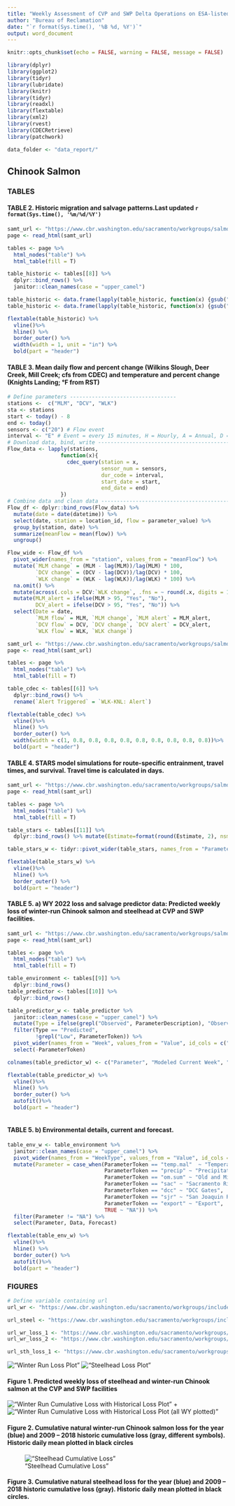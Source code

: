 ```yaml
---
title: "Weekly Assessment of CVP and SWP Delta Operations on ESA-listed Species"
author: "Bureau of Reclamation"
date: "`r format(Sys.time(), '%B %d, %Y')`"
output: word_document
---
```


```r
knitr::opts_chunk$set(echo = FALSE, warning = FALSE, message = FALSE)
```

```r
library(dplyr)
library(ggplot2)
library(tidyr)
library(lubridate)
library(knitr)
library(tidyr)
library(readxl)
library(flextable)
library(xml2)
library(rvest)
library(CDECRetrieve)
library(patchwork)
```

```r
data_folder <- "data_report/"
```
## Chinook Salmon

### TABLES

#### TABLE 2. Historic migration and salvage patterns.Last updated `r format(Sys.time(), '%m/%d/%Y')`
```r


samt_url <- "https://www.cbr.washington.edu/sacramento/workgroups/salmon_monitoring.html"
page <- read_html(samt_url)

tables <- page %>% 
  html_nodes("table") %>%
  html_table(fill = T) 

table_historic <- tables[[8]] %>%
  dplyr::bind_rows() %>%
  janitor::clean_names(case = "upper_camel")

table_historic <- data.frame(lapply(table_historic, function(x) {gsub("BY", " BY", x)})) 
table_historic <- data.frame(lapply(table_historic, function(x) {gsub("WY", " WY", x)})) 
```

```r
flextable(table_historic) %>%
  vline()%>%
  hline() %>%
  border_outer() %>%
  width(width = 1, unit = "in") %>%
  bold(part = "header")
```

\newpage
#### TABLE 3. Mean daily flow and percent change (Wilkins Slough, Deer Creek, Mill Creek; cfs from CDEC) and temperature and percent change (Knights Landing; °F from RST)

```r
# Define parameters ----------------------------------
stations <-  c("MLM", "DCV", "WLK")
sta <- stations
start <- today() - 8
end <- today()
sensors <- c("20") # Flow event
interval <- "E" # Event = every 15 minutes, H = Hourly, A = Annual, D = Daily
# Download data, bind, write --------------------------------------------
Flow_data <- lapply(stations,
                 function(x){
                   cdec_query(station = x,
                              sensor_num = sensors,
                              dur_code = interval,
                              start_date = start,
                              end_date = end)
                 })
# Combine data and clean data ---------------------------------------------
Flow_df <- dplyr::bind_rows(Flow_data) %>%
  mutate(date = date(datetime)) %>%
  select(date, station = location_id, flow = parameter_value) %>%
  group_by(station, date) %>%
  summarize(meanFlow = mean(flow)) %>%
  ungroup()

Flow_wide <- Flow_df %>%
  pivot_wider(names_from = "station", values_from = "meanFlow") %>%
  mutate(`MLM change` = (MLM - lag(MLM))/lag(MLM) * 100,
         `DCV change` = (DCV - lag(DCV))/lag(DCV) * 100,
         `WLK change` = (WLK - lag(WLK))/lag(WLK) * 100) %>%
  na.omit() %>%
  mutate(across(.cols = DCV:`WLK change`, .fns = ~ round(.x, digits = 1))) %>%
  mutate(MLM_alert = ifelse(MLM > 95, "Yes", "No"),
         DCV_alert = ifelse(DCV > 95, "Yes", "No")) %>%
  select(Date = date,
         `MLM flow` = MLM, `MLM change`, `MLM alert` = MLM_alert, 
         `DCV flow` = DCV, `DCV change`, `DCV alert` = DCV_alert,
         `WLK flow` = WLK, `WLK change`)
```

```r
samt_url <- "https://www.cbr.washington.edu/sacramento/workgroups/salmon_monitoring.html"
page <- read_html(samt_url)

tables <- page %>% 
  html_nodes("table") %>%
  html_table(fill = T) 

table_cdec <- tables[[6]] %>%
  dplyr::bind_rows() %>%
  rename(`Alert Triggered` = `WLK-KNL: Alert`)
```


```r
flextable(table_cdec) %>%
  vline()%>%
  hline() %>%
  border_outer() %>%
  width(width = c(1, 0.8, 0.8, 0.8, 0.8, 0.8, 0.8, 0.8, 0.8, 0.8))%>%
  bold(part = "header")
```

\newpage
#### TABLE 4. STARS model simulations for route-specific entrainment, travel times, and survival. Travel time is calculated in days.

```r
samt_url <- "https://www.cbr.washington.edu/sacramento/workgroups/salmon_monitoring.html"
page <- read_html(samt_url)

tables <- page %>% 
  html_nodes("table") %>%
  html_table(fill = T) 

table_stars <- tables[[11]] %>%
  dplyr::bind_rows() %>% mutate(Estimate=format(round(Estimate, 2), nsmall = 2))
```

```r
table_stars_w <- tidyr::pivot_wider(table_stars, names_from = "Parameter", values_from  = "Estimate", id_cols = c("Stock", "Date", "Route"))

flextable(table_stars_w) %>%
  vline()%>%
  hline() %>%
  border_outer() %>%
  bold(part = "header")
```
\newpage
#### TABLE 5. a) WY 2022 loss and salvage predictor data: Predicted weekly loss of winter-run Chinook salmon and steelhead at CVP and SWP facilities. 

```r
samt_url <- "https://www.cbr.washington.edu/sacramento/workgroups/salmon_monitoring.html"
page <- read_html(samt_url)

tables <- page %>% 
  html_nodes("table") %>%
  html_table(fill = T) 

table_environment <- tables[[9]] %>%
  dplyr::bind_rows()
table_predictor <- tables[[10]] %>%
  dplyr::bind_rows()
```

```r
table_predictor_w <- table_predictor %>%
  janitor::clean_names(case = "upper_camel") %>%
  mutate(Type = ifelse(grepl("Observed", ParameterDescription), "Observed", "Predicted")) %>%
  filter(Type == "Predicted",
         !grepl("Low", ParameterToken)) %>%
  pivot_wider(names_from = "Week", values_from = "Value", id_cols = c("ParameterToken", "ParameterDescription")) %>%
  select(-ParameterToken) 

colnames(table_predictor_w) <- c("Parameter", "Modeled Current Week", "Modeled Next Week")

flextable(table_predictor_w) %>%
  vline()%>%
  hline() %>%
  border_outer() %>%
  autofit()%>%
  bold(part = "header")
  
```

#### TABLE 5. b) Environmental details, current and forecast.
```r
table_env_w <- table_environment %>%
  janitor::clean_names(case = "upper_camel") %>%
  pivot_wider(names_from = "WeekType", values_from = "Value", id_cols = c("ParameterToken", "ParameterDescription", "WaterYear")) %>%
  mutate(Parameter = case_when(ParameterToken == "temp.mal"  ~ "Temperature (Mallard Island, C)",
                               ParameterToken == "precip" ~ "Precipitation (5-d running sum, inches)",
                               ParameterToken == "om.sum" ~ "Old and Middle River Flows (cfs)",
                               ParameterToken == "sac" ~ "Sacramento River Flow (Freeport, cfs)",
                               ParameterToken == "dcc" ~ "DCC Gates",
                               ParameterToken == "sjr" ~ "San Joaquin River Flow (Vernalis, cfs)",
                               ParameterToken == "export" ~ "Export",
                               TRUE ~ "NA")) %>%
  filter(Parameter != "NA") %>%
  select(Parameter, Data, Forecast)

flextable(table_env_w) %>%
  vline()%>%
  hline() %>%
  border_outer() %>%
  autofit()%>%
  bold(part = "header")

```
\newpage
### FIGURES

```r
# Define variable containing url
url_wr <- "https://www.cbr.washington.edu/sacramento/workgroups/include_gen/WY2024/samt_lsp_winter.png"

url_steel <- "https://www.cbr.washington.edu/sacramento/workgroups/include_gen/WY2024/samt_lsp_stlhd.png"

url_wr_loss_1 <- "https://www.cbr.washington.edu/sacramento/workgroups/include_gen/WY2024/LossUnclip_1_currhist.png"
url_wr_loss_2 <- "https://www.cbr.washington.edu/sacramento/workgroups/include_gen/WY2024/LossUnclip_1_Winter_spaghetti.png"

url_sth_loss_1 <- "https://www.cbr.washington.edu/sacramento/workgroups/include_gen/WY2024/LossUnclip_2_currhist.png"

```

!["Winter Run Loss Plot"](`r url_wr`)
!["Steelhead Loss Plot"](`r url_steel`)

#### Figure 1. Predicted weekly loss of steelhead and winter-run Chinook salmon at the CVP and SWP facilities

!["Winter Run Cumulative Loss with Historical Loss Plot"](`r url_wr_loss_1`) +
!["Winter Run Cumulative Loss with Historical Loss Plot (all WY plotted)"](`r url_wr_loss_2`)

#### Figure 2. Cumulative natural winter-run Chinook salmon loss for the year (blue) and 2009 – 2018 historic cumulative loss (gray, different symbols). Historic daily mean plotted in black circles

!["Steelhead Cumulative Loss"](`r url_sth_loss_1`)

#### Figure 3. Cumulative natural steelhead loss for the year (blue) and 2009 – 2018 historic cumulative loss (gray). Historic daily mean plotted in black circles.  

